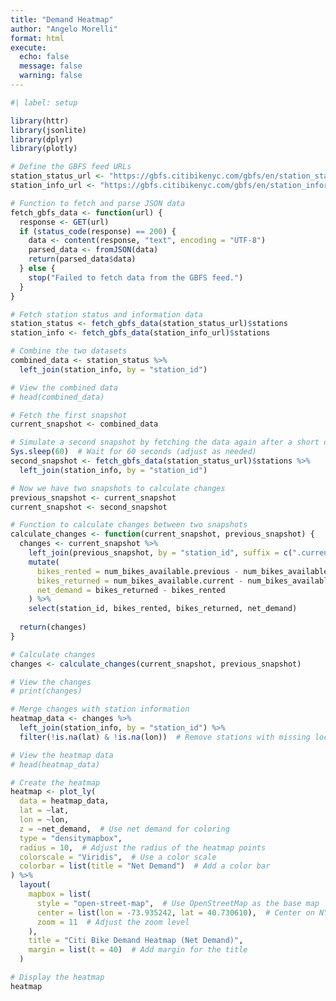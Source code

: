 ```yaml
---
title: "Demand Heatmap"
author: "Angelo Morelli"
format: html
execute:
  echo: false
  message: false
  warning: false
---
```


```r
#| label: setup

library(httr)
library(jsonlite)
library(dplyr)
library(plotly)
```

```r
# Define the GBFS feed URLs
station_status_url <- "https://gbfs.citibikenyc.com/gbfs/en/station_status.json"
station_info_url <- "https://gbfs.citibikenyc.com/gbfs/en/station_information.json"

# Function to fetch and parse JSON data
fetch_gbfs_data <- function(url) {
  response <- GET(url)
  if (status_code(response) == 200) {
    data <- content(response, "text", encoding = "UTF-8")
    parsed_data <- fromJSON(data)
    return(parsed_data$data)
  } else {
    stop("Failed to fetch data from the GBFS feed.")
  }
}

# Fetch station status and information data
station_status <- fetch_gbfs_data(station_status_url)$stations
station_info <- fetch_gbfs_data(station_info_url)$stations

# Combine the two datasets
combined_data <- station_status %>%
  left_join(station_info, by = "station_id")

# View the combined data
# head(combined_data)
```


```r
# Fetch the first snapshot
current_snapshot <- combined_data

# Simulate a second snapshot by fetching the data again after a short delay
Sys.sleep(60)  # Wait for 60 seconds (adjust as needed)
second_snapshot <- fetch_gbfs_data(station_status_url)$stations %>%
  left_join(station_info, by = "station_id")

# Now we have two snapshots to calculate changes
previous_snapshot <- current_snapshot
current_snapshot <- second_snapshot
```

```r
# Function to calculate changes between two snapshots
calculate_changes <- function(current_snapshot, previous_snapshot) {
  changes <- current_snapshot %>%
    left_join(previous_snapshot, by = "station_id", suffix = c(".current", ".previous")) %>%
    mutate(
      bikes_rented = num_bikes_available.previous - num_bikes_available.current,
      bikes_returned = num_bikes_available.current - num_bikes_available.previous,
      net_demand = bikes_returned - bikes_rented
    ) %>%
    select(station_id, bikes_rented, bikes_returned, net_demand)
  
  return(changes)
}

# Calculate changes
changes <- calculate_changes(current_snapshot, previous_snapshot)

# View the changes
# print(changes)
```

```r
# Merge changes with station information
heatmap_data <- changes %>%
  left_join(station_info, by = "station_id") %>%
  filter(!is.na(lat) & !is.na(lon))  # Remove stations with missing location data

# View the heatmap data
# head(heatmap_data)
```

```r
# Create the heatmap
heatmap <- plot_ly(
  data = heatmap_data,
  lat = ~lat,
  lon = ~lon,
  z = ~net_demand,  # Use net demand for coloring
  type = "densitymapbox",
  radius = 10,  # Adjust the radius of the heatmap points
  colorscale = "Viridis",  # Use a color scale
  colorbar = list(title = "Net Demand")  # Add a color bar
) %>%
  layout(
    mapbox = list(
      style = "open-street-map",  # Use OpenStreetMap as the base map
      center = list(lon = -73.935242, lat = 40.730610),  # Center on NYC
      zoom = 11  # Adjust the zoom level
    ),
    title = "Citi Bike Demand Heatmap (Net Demand)",
    margin = list(t = 40)  # Add margin for the title
  )

# Display the heatmap
heatmap
```

  